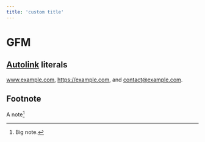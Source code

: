 ```yaml
---
title: 'custom title'
---
```


# GFM

## [Autolink](/index) literals

www.example.com, https://example.com, and contact@example.com.

## Footnote

A note[^1]

[^1]: Big note.
